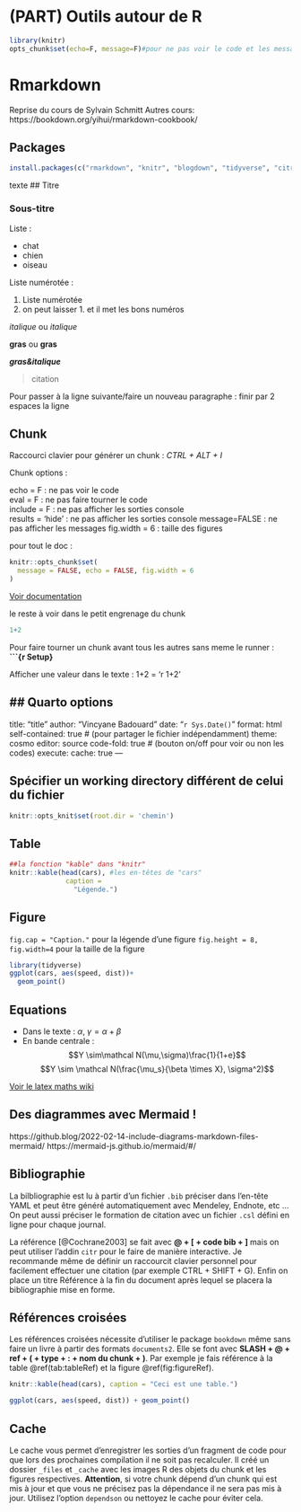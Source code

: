 # (PART) Outils autour de R {-}

```r
library(knitr)
opts_chunk$set(echo=F, message=F)#pour ne pas voir le code et les message pour tout le document
```

# Rmarkdown

Reprise du cours de Sylvain Schmitt
Autres cours:  
https://bookdown.org/yihui/rmarkdown-cookbook/  

## Packages
```r
install.packages(c("rmarkdown", "knitr", "blogdown", "tidyverse", "citr"))
```

texte
## Titre


### Sous-titre

Liste :

* chat
+ chien
- oiseau

Liste numérotée :

1. Liste numérotée
1. on peut laisser 1. et il met les bons numéros

*italique* ou _italique_

**gras** ou __gras__

_**gras&italique**_

> citation

<!--commentaire -->

Pour passer à la ligne suivante/faire un nouveau paragraphe : finir par 2 espaces la ligne  

## Chunk  

Raccourci clavier pour générer un chunk : *CTRL + ALT + I*  

Chunk options :

echo = F : ne pas voir le code  
eval = F : ne pas faire tourner le code  
include = F : ne pas afficher les sorties console  
results = 'hide' : ne pas afficher les sorties console
message=FALSE  : ne pas afficher les messages
fig.width = 6 : taille des figures

pour tout le doc :
```r
knitr::opts_chunk$set(
  message = FALSE, echo = FALSE, fig.width = 6
)
```

[Voir documentation](https://yihui.org/knitr/options/)  

le reste à voir dans le petit engrenage du chunk  
```r
1+2
```

Pour faire tourner un chunk avant tous les autres sans meme le runner : **```{r Setup}**

Afficher une valeur dans le texte :
1+2 = 'r 1+2'

## Quarto options
---
title: "title"
author: "Vincyane Badouard"
date: "`r Sys.Date()`"
format: html
self-contained: true # (pour partager le fichier indépendamment)
theme: cosmo
editor: source
code-fold: true # (bouton on/off pour voir ou non les codes)
execute: 
  cache: true
---


## Spécifier un working directory différent de celui du fichier
```r
knitr::opts_knit$set(root.dir = 'chemin')
```


## Table

```r
##la fonction "kable" dans "knitr"
knitr::kable(head(cars), #les en-têtes de "cars"
              caption = 
                "Légende.")
```


## Figure 

`fig.cap = "Caption."` pour la légende d'une figure
`fig.height = 8, fig.width=4` pour la taille de la figure


```r
library(tidyverse)
ggplot(cars, aes(speed, dist))+
  geom_point()
```

## Equations

+ Dans le texte : $\alpha$, $\gamma = \alpha + \beta$
+ En bande centrale :
$$Y \sim\mathcal N(\mu,\sigma)\frac{1}{1+e}$$
$$Y \sim \mathcal N(\frac{\mu_s}{\beta \times X}, \sigma^2)$$

[Voir le latex maths wiki](https://en.wikibooks.org/wiki/LaTeX/Mathematics)

## Des diagrammes avec Mermaid !
https://github.blog/2022-02-14-include-diagrams-markdown-files-mermaid/
https://mermaid-js.github.io/mermaid/#/

## Bibliographie

La bilbliographie est lu à partir d'un fichier `.bib` préciser dans l'en-tête YAML et peut être généré automatiquement avec Mendeley, Endnote, etc ...  
On peut aussi préciser le formation de citation avec un fichier `.csl` défini en ligne pour chaque journal.  

La référence [@Cochrane2003] se fait avec **@ + [ + code bib + ]** mais on peut utiliser l'addin `citr` pour le faire de manière interactive. Je recommande même de définir un raccourcit clavier personnel pour facilement effectuer une citation (par exemple CTRL + SHIFT + G). Enfin on place un titre Référence à la fin du document après lequel se placera la bibliographie mise en forme.

## Références croisées

Les références croisées nécessite d'utiliser le package `bookdown` même sans faire un livre à partir des formats `documents2`. Elle se font avec **SLASH + @ + ref + ( + type + : + nom du chunk + )**. Par exemple je fais référence à la table \@ref(tab:tableRef) et la figure \@ref(fig:figureRef).

```r
knitr::kable(head(cars), caption = "Ceci est une table.")
```

```r
ggplot(cars, aes(speed, dist)) + geom_point()
```

## Cache

Le cache vous permet d'enregistrer les sorties d'un fragment de code pour que lors des prochaines compilation il ne soit pas recalculer. Il créé un dossier `_files`  et `_cache` avec les images R des objets du chunk et les figures respectives. **Attention**, si votre chunk dépend d'un chunk qui est mis à jour et que vous ne précisez pas la dépendance il ne sera pas mis à jour. Utilisez l'option `dependson` ou nettoyez le cache pour éviter cela.

```r
```



